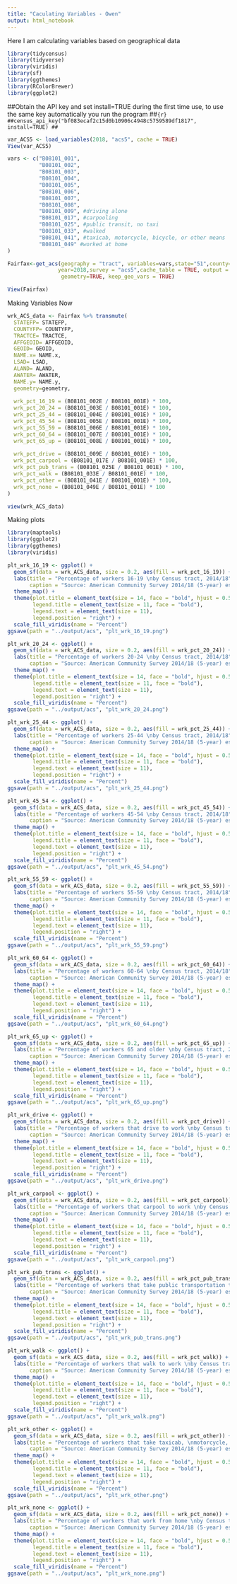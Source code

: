 ```yaml
---
title: "Caculating Variables - Owen"
output: html_notebook
---
```


Here I am calculating variables based on geographical data

```r
library(tidycensus)
library(tidyverse)
library(viridis)
library(sf)
library(ggthemes)
library(RColorBrewer)
library(ggplot2)
```

##Obtain the API key and set install=TRUE during the first time use, to use the same key automatically you run the program 
##```{r}
##census_api_key("bf083ecaf2c15d0b10906c4948c5759589df1817", install=TRUE)
##```

```r
var_ACS5 <- load_variables(2018, "acs5", cache = TRUE)
View(var_ACS5)
```

```r
vars <- c("B08101_001",
          "B08101_002",
          "B08101_003",
          "B08101_004",
          "B08101_005",
          "B08101_006",
          "B08101_007",
          "B08101_008",
          "B08101_009", #driving alone
          "B08101_017", #carpooling
          "B08101_025", #public transit, no taxi
          "B08101_033", #walked
          "B08101_041", #taxicab, motorcycle, bicycle, or other means
          "B08101_049" #worked at home
)
```

```r
Fairfax<-get_acs(geography = "tract", variables=vars,state="51",county="059", 
                year=2018,survey = "acs5",cache_table = TRUE, output = "wide",
                 geometry=TRUE, keep_geo_vars = TRUE)
```

```r
View(Fairfax)
```

Making Variables Now
```r
wrk_ACS_data <- Fairfax %>% transmute(
  STATEFP= STATEFP,
  COUNTYFP= COUNTYFP,
  TRACTCE= TRACTCE,
  AFFGEOID= AFFGEOID,
  GEOID= GEOID,
  NAME.x= NAME.x,
  LSAD= LSAD,
  ALAND= ALAND,
  AWATER= AWATER,
  NAME.y= NAME.y,
  geometry=geometry,
  
  wrk_pct_16_19 = (B08101_002E / B08101_001E) * 100,
  wrk_pct_20_24 = (B08101_003E / B08101_001E) * 100,
  wrk_pct_25_44 = (B08101_004E / B08101_001E) * 100,
  wrk_pct_45_54 = (B08101_005E / B08101_001E) * 100,
  wrk_pct_55_59 = (B08101_006E / B08101_001E) * 100,
  wrk_pct_60_64 = (B08101_007E / B08101_001E) * 100,
  wrk_pct_65_up = (B08101_008E / B08101_001E) * 100,
  
  wrk_pct_drive = (B08101_009E / B08101_001E) * 100,
  wrk_pct_carpool = (B08101_017E / B08101_001E) * 100,
  wrk_pct_pub_trans = (B08101_025E / B08101_001E) * 100,
  wrk_pct_walk = (B08101_033E / B08101_001E) * 100,
  wrk_pct_other = (B08101_041E / B08101_001E) * 100,
  wrk_pct_none = (B08101_049E / B08101_001E) * 100
)
```

```r
view(wrk_ACS_data)
```



Making plots
```r
library(maptools)
library(ggplot2)
library(ggthemes)
library(viridis)

plt_wrk_16_19 <- ggplot() +
  geom_sf(data = wrk_ACS_data, size = 0.2, aes(fill = wrk_pct_16_19)) +
  labs(title = "Percentage of workers 16-19 \nby Census tract, 2014/18",
       caption = "Source: American Community Survey 2014/18 (5-year) estimates.") +
  theme_map() +
  theme(plot.title = element_text(size = 14, face = "bold", hjust = 0.5),
        legend.title = element_text(size = 11, face = "bold"),
        legend.text = element_text(size = 11),
        legend.position = "right") +
  scale_fill_viridis(name = "Percent")
ggsave(path = "../output/acs", "plt_wrk_16_19.png")

plt_wrk_20_24 <- ggplot() +
  geom_sf(data = wrk_ACS_data, size = 0.2, aes(fill = wrk_pct_20_24)) +
  labs(title = "Percentage of workers 20-24 \nby Census tract, 2014/18",
       caption = "Source: American Community Survey 2014/18 (5-year) estimates.") +
  theme_map() +
  theme(plot.title = element_text(size = 14, face = "bold", hjust = 0.5),
        legend.title = element_text(size = 11, face = "bold"),
        legend.text = element_text(size = 11),
        legend.position = "right") +
  scale_fill_viridis(name = "Percent")
ggsave(path = "../output/acs", "plt_wrk_20_24.png")

plt_wrk_25_44 <- ggplot() +
  geom_sf(data = wrk_ACS_data, size = 0.2, aes(fill = wrk_pct_25_44)) +
  labs(title = "Percentage of workers 25-44 \nby Census tract, 2014/18",
       caption = "Source: American Community Survey 2014/18 (5-year) estimates.") +
  theme_map() +
  theme(plot.title = element_text(size = 14, face = "bold", hjust = 0.5),
        legend.title = element_text(size = 11, face = "bold"),
        legend.text = element_text(size = 11),
        legend.position = "right") +
  scale_fill_viridis(name = "Percent")
ggsave(path = "../output/acs", "plt_wrk_25_44.png")

plt_wrk_45_54 <- ggplot() +
  geom_sf(data = wrk_ACS_data, size = 0.2, aes(fill = wrk_pct_45_54)) +
  labs(title = "Percentage of workers 45-54 \nby Census tract, 2014/18",
       caption = "Source: American Community Survey 2014/18 (5-year) estimates.") +
  theme_map() +
  theme(plot.title = element_text(size = 14, face = "bold", hjust = 0.5),
        legend.title = element_text(size = 11, face = "bold"),
        legend.text = element_text(size = 11),
        legend.position = "right") +
  scale_fill_viridis(name = "Percent")
ggsave(path = "../output/acs", "plt_wrk_45_54.png")

plt_wrk_55_59 <- ggplot() +
  geom_sf(data = wrk_ACS_data, size = 0.2, aes(fill = wrk_pct_55_59)) +
  labs(title = "Percentage of workers 55-59 \nby Census tract, 2014/18",
       caption = "Source: American Community Survey 2014/18 (5-year) estimates.") +
  theme_map() +
  theme(plot.title = element_text(size = 14, face = "bold", hjust = 0.5),
        legend.title = element_text(size = 11, face = "bold"),
        legend.text = element_text(size = 11),
        legend.position = "right") +
  scale_fill_viridis(name = "Percent")
ggsave(path = "../output/acs", "plt_wrk_55_59.png")

plt_wrk_60_64 <- ggplot() +
  geom_sf(data = wrk_ACS_data, size = 0.2, aes(fill = wrk_pct_60_64)) +
  labs(title = "Percentage of workers 60-64 \nby Census tract, 2014/18",
       caption = "Source: American Community Survey 2014/18 (5-year) estimates.") +
  theme_map() +
  theme(plot.title = element_text(size = 14, face = "bold", hjust = 0.5),
        legend.title = element_text(size = 11, face = "bold"),
        legend.text = element_text(size = 11),
        legend.position = "right") +
  scale_fill_viridis(name = "Percent")
ggsave(path = "../output/acs", "plt_wrk_60_64.png")

plt_wrk_65_up <- ggplot() +
  geom_sf(data = wrk_ACS_data, size = 0.2, aes(fill = wrk_pct_65_up)) +
  labs(title = "Percentage of workers 65 and older \nby Census tract, 2014/18",
       caption = "Source: American Community Survey 2014/18 (5-year) estimates.") +
  theme_map() +
  theme(plot.title = element_text(size = 14, face = "bold", hjust = 0.5),
        legend.title = element_text(size = 11, face = "bold"),
        legend.text = element_text(size = 11),
        legend.position = "right") +
  scale_fill_viridis(name = "Percent")
ggsave(path = "../output/acs", "plt_wrk_65_up.png")

plt_wrk_drive <- ggplot() +
  geom_sf(data = wrk_ACS_data, size = 0.2, aes(fill = wrk_pct_drive)) +
  labs(title = "Percentage of workers that drive to work \nby Census tract, 2014/18",
       caption = "Source: American Community Survey 2014/18 (5-year) estimates.") +
  theme_map() +
  theme(plot.title = element_text(size = 14, face = "bold", hjust = 0.5),
        legend.title = element_text(size = 11, face = "bold"),
        legend.text = element_text(size = 11),
        legend.position = "right") +
  scale_fill_viridis(name = "Percent")
ggsave(path = "../output/acs", "plt_wrk_drive.png")

plt_wrk_carpool <- ggplot() +
  geom_sf(data = wrk_ACS_data, size = 0.2, aes(fill = wrk_pct_carpool)) +
  labs(title = "Percentage of workers that carpool to work \nby Census tract, 2014/18",
       caption = "Source: American Community Survey 2014/18 (5-year) estimates.") +
  theme_map() +
  theme(plot.title = element_text(size = 14, face = "bold", hjust = 0.5),
        legend.title = element_text(size = 11, face = "bold"),
        legend.text = element_text(size = 11),
        legend.position = "right") +
  scale_fill_viridis(name = "Percent")
ggsave(path = "../output/acs", "plt_wrk_carpool.png")

plt_wrk_pub_trans <- ggplot() +
  geom_sf(data = wrk_ACS_data, size = 0.2, aes(fill = wrk_pct_pub_trans)) +
  labs(title = "Percentage of workers that take public transportation to work \nby Census tract, 2014/18",
       caption = "Source: American Community Survey 2014/18 (5-year) estimates.") +
  theme_map() +
  theme(plot.title = element_text(size = 14, face = "bold", hjust = 0.5),
        legend.title = element_text(size = 11, face = "bold"),
        legend.text = element_text(size = 11),
        legend.position = "right") +
  scale_fill_viridis(name = "Percent")
ggsave(path = "../output/acs", "plt_wrk_pub_trans.png")

plt_wrk_walk <- ggplot() +
  geom_sf(data = wrk_ACS_data, size = 0.2, aes(fill = wrk_pct_walk)) +
  labs(title = "Percentage of workers that walk to work \nby Census tract, 2014/18",
       caption = "Source: American Community Survey 2014/18 (5-year) estimates.") +
  theme_map() +
  theme(plot.title = element_text(size = 14, face = "bold", hjust = 0.5),
        legend.title = element_text(size = 11, face = "bold"),
        legend.text = element_text(size = 11),
        legend.position = "right") +
  scale_fill_viridis(name = "Percent")
ggsave(path = "../output/acs", "plt_wrk_walk.png")

plt_wrk_other <- ggplot() +
  geom_sf(data = wrk_ACS_data, size = 0.2, aes(fill = wrk_pct_other)) +
  labs(title = "Percentage of workers that take taxicab, \nmotorcycle, bicycle, or other means to work \nby Census tract, 2014/18",
       caption = "Source: American Community Survey 2014/18 (5-year) estimates.") +
  theme_map() +
  theme(plot.title = element_text(size = 14, face = "bold", hjust = 0.5),
        legend.title = element_text(size = 11, face = "bold"),
        legend.text = element_text(size = 11),
        legend.position = "right") +
  scale_fill_viridis(name = "Percent")
ggsave(path = "../output/acs", "plt_wrk_other.png")

plt_wrk_none <- ggplot() +
  geom_sf(data = wrk_ACS_data, size = 0.2, aes(fill = wrk_pct_none)) +
  labs(title = "Percentage of workers that work from home \nby Census tract, 2014/18",
       caption = "Source: American Community Survey 2014/18 (5-year) estimates.") +
  theme_map() +
  theme(plot.title = element_text(size = 14, face = "bold", hjust = 0.5),
        legend.title = element_text(size = 11, face = "bold"),
        legend.text = element_text(size = 11),
        legend.position = "right") +
  scale_fill_viridis(name = "Percent")
ggsave(path = "../output/acs", "plt_wrk_none.png")
```
